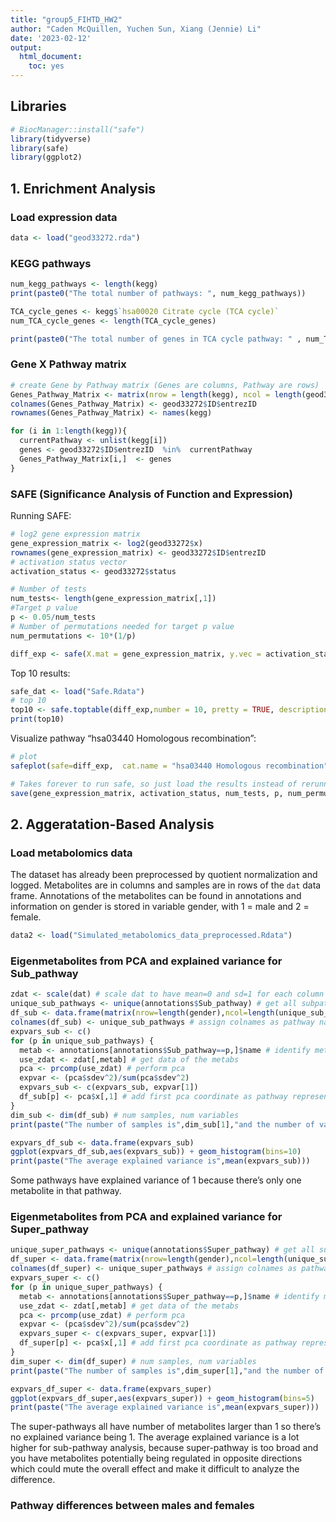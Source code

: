 ```yaml
---
title: "group5_FIHTD_HW2"
author: "Caden McQuillen, Yuchen Sun, Xiang (Jennie) Li"
date: '2023-02-12'
output:
  html_document:
    toc: yes
---
```



## Libraries
```r
# BiocManager::install("safe")
library(tidyverse)
library(safe)
library(ggplot2)
```

## 1. Enrichment Analysis

### Load expression data
```r
data <- load("geod33272.rda")
```
### KEGG pathways
```r
num_kegg_pathways <- length(kegg)
print(paste0("The total number of pathways: ", num_kegg_pathways))

TCA_cycle_genes <- kegg$`hsa00020 Citrate cycle (TCA cycle)`
num_TCA_cycle_genes <- length(TCA_cycle_genes)

print(paste0("The total number of genes in TCA cycle pathway: " , num_TCA_cycle_genes))
```

### Gene X Pathway matrix
```r
# create Gene by Pathway matrix (Genes are columns, Pathway are rows)
Genes_Pathway_Matrix <- matrix(nrow = length(kegg), ncol = length(geod33272$ID$entrezID))
colnames(Genes_Pathway_Matrix) <- geod33272$ID$entrezID
rownames(Genes_Pathway_Matrix) <- names(kegg)

for (i in 1:length(kegg)){
  currentPathway <- unlist(kegg[i])
  genes <- geod33272$ID$entrezID  %in%  currentPathway
  Genes_Pathway_Matrix[i,]  <- genes
}

```

### SAFE (Significance Analysis of Function and Expression) 

Running SAFE: 
```r
# log2 gene expression matrix
gene_expression_matrix <- log2(geod33272$x)
rownames(gene_expression_matrix) <- geod33272$ID$entrezID
# activation status vector
activation_status <- geod33272$status

# Number of tests
num_tests<- length(gene_expression_matrix[,1])
#Target p value
p <- 0.05/num_tests
# Number of permutations needed for target p value
num_permutations <- 10*(1/p)

diff_exp <- safe(X.mat = gene_expression_matrix, y.vec = activation_status, C.mat = t(Genes_Pathway_Matrix),  Pi.mat = num_permutations, error = "FWER.Bonf")
```


Top 10 results: 
```r
safe_dat <- load("Safe.Rdata")
# top 10
top10 <- safe.toptable(diff_exp,number = 10, pretty = TRUE, description = FALSE)
print(top10)
```


Visualize pathway "hsa03440 Homologous recombination":

```r
# plot
safeplot(safe=diff_exp,  cat.name = "hsa03440 Homologous recombination")
```


```r
# Takes forever to run safe, so just load the results instead of rerunning 
save(gene_expression_matrix, activation_status, num_tests, p, num_permutations, diff_exp, top10, file = "Safe.Rdata")
```


## 2. Aggeratation-Based Analysis

### Load metabolomics data
The dataset has already been preprocessed by quotient normalization and logged. Metabolites are in columns and samples are in rows of the `dat` data frame. Annotations of the metabolites can be found in annotations and information on gender is stored in variable gender, with 1 = male and 2 = female.
```r
data2 <- load("Simulated_metabolomics_data_preprocessed.Rdata")
```

### Eigenmetabolites from PCA and explained variance for Sub_pathway
```r
zdat <- scale(dat) # scale dat to have mean=0 and sd=1 for each column (metabolites)
unique_sub_pathways <- unique(annotations$Sub_pathway) # get all subpathways
df_sub <- data.frame(matrix(nrow=length(gender),ncol=length(unique_sub_pathways))) # create empty data frame for pathway representatives
colnames(df_sub) <- unique_sub_pathways # assign colnames as pathway names
expvars_sub <- c()
for (p in unique_sub_pathways) {
  metab <- annotations[annotations$Sub_pathway==p,]$name # identify metabs that belong to pathway
  use_zdat <- zdat[,metab] # get data of the metabs
  pca <- prcomp(use_zdat) # perform pca
  expvar <- (pca$sdev^2)/sum(pca$sdev^2)
  expvars_sub <- c(expvars_sub, expvar[1])
  df_sub[p] <- pca$x[,1] # add first pca coordinate as pathway representative to df
}
dim_sub <- dim(df_sub) # num samples, num variables
print(paste("The number of samples is",dim_sub[1],"and the number of variables is",dim_sub[2]))

expvars_df_sub <- data.frame(expvars_sub)
ggplot(expvars_df_sub,aes(expvars_sub)) + geom_histogram(bins=10)
print(paste("The average explained variance is",mean(expvars_sub)))
```

Some pathways have explained variance of 1 because there's only one metabolite in that pathway.

### Eigenmetabolites from PCA and explained variance for Super_pathway
```r
unique_super_pathways <- unique(annotations$Super_pathway) # get all superpathways
df_super <- data.frame(matrix(nrow=length(gender),ncol=length(unique_super_pathways))) # create empty data frame for pathway representatives
colnames(df_super) <- unique_super_pathways # assign colnames as pathway names
expvars_super <- c()
for (p in unique_super_pathways) {
  metab <- annotations[annotations$Super_pathway==p,]$name # identify metabs that belong to pathway
  use_zdat <- zdat[,metab] # get data of the metabs
  pca <- prcomp(use_zdat) # perform pca
  expvar <- (pca$sdev^2)/sum(pca$sdev^2)
  expvars_super <- c(expvars_super, expvar[1])
  df_super[p] <- pca$x[,1] # add first pca coordinate as pathway representative to df
}
dim_super <- dim(df_super) # num samples, num variables
print(paste("The number of samples is",dim_super[1],"and the number of variables is",dim_super[2]))

expvars_df_super <- data.frame(expvars_super)
ggplot(expvars_df_super,aes(expvars_super)) + geom_histogram(bins=5)
print(paste("The average explained variance is",mean(expvars_super)))
```

The super-pathways all have number of metabolites larger than 1 so there's no explained variance being 1. The average explained variance is a lot higher for sub-pathway analysis, because super-pathway is too broad and you have metabolites potentially being regulated in opposite directions which could mute the overall effect and make it difficult to analyze the difference.

### Pathway differences between males and females

